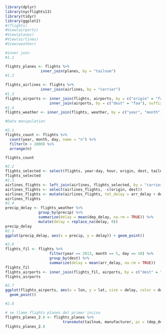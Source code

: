 ```r
library(dplyr)
library(nycflights13)
library(tidyr)
library(ggplot2)
#(flights)
#View(airports)
#View(planes)
#View(airlines)
#View(weather)

#inner join 
#1.1

flights_planes <- flights %>%
                inner_join(planes, by = "tailnum") 
#1.2
                
flights_airlines <- flights %>%
                inner_join(airlines, by = "carrier")
#1.3
flights_airports <- inner_join(flights, airports, by = c("origin" = "faa")) %>%
                    inner_join(airports, by = c("dest" = "faa"), suffix = c("_origen", "_destino"))
#1.4
flights_weather <- inner_join(flights, weather, by = c("year", "month", "day", "hour", "origin"))

#Data manipulation 

#2.1
flights_count <- flights %>%
  count(year, month, day, name = "n") %>%
  filter(n > 1000) %>%
  arrange(n)

flights_count

#2.2
flights_selected <- select(flights, year:day, hour, origin, dest, tailnum, carrier, arr_delay, dep_delay)
flights_selected
#2.3
airlines_flights <- left_join(airlines, flights_selected, by = "carrier")
airlines_flights <- select(airlines_flights, -c(origin, dest))
airlines_flights <- mutate(airlines_flights, tot_delay = arr_delay + dep_delay)
airlines_flights
#2.4
precip_delay <- flights_weather %>%
               group_by(precip) %>%
               summarize(delay = mean(dep_delay, na.rm = TRUE)) %>%
               mutate(delay = replace_na(delay, 0))
precip_delay
#2.5
ggplot(precip_delay, aes(x = precip, y = delay)) + geom_point()

#2.6
flights_fil <- flights %>%
                    filter(year == 2013, month == 5, day == 10) %>%
                    group_by(dest) %>%
                    summarize(delay = mean(arr_delay, na.rm = TRUE))
flights_fil
flights_airports <- inner_join(flights_fil, airports, by = c("dest" = "faa"))
flights_airports

#2.7
ggplot(flights_airports, aes(x = lon, y = lat, size = delay, color = delay)) +
  geom_point() 

#2.8

# se llamo flights planes del primer inciso 
flights_planes_2.8 <- flights_planes %>% 
                          transmute(tailnum, manufacturer, pi = (dep_delay + arr_delay) / air_time)
flights_planes_2.8
```

